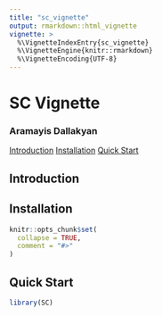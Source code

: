 ```yaml
---
title: "sc_vignette"
output: rmarkdown::html_vignette
vignette: >
  %\VignetteIndexEntry{sc_vignette}
  %\VignetteEngine{knitr::rmarkdown}
  %\VignetteEncoding{UTF-8}
---
```


<a id="top"></a>

# SC Vignette
### Aramayis Dallakyan

[Introduction](#intro)
[Installation](#install)
[Quick Start](#qs)

<a id="intro"></a>

## Introduction

<a id="install"></a>

## Installation

```r
knitr::opts_chunk$set(
  collapse = TRUE,
  comment = "#>"
)
```

## Quick Start

```r
library(SC)
```
